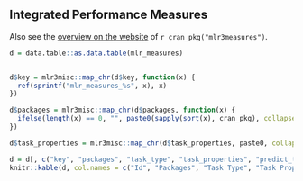 ## Integrated Performance Measures {#list-measures}

Also see the [overview on the website](https://mlr3measures.mlr-org.com/reference/) of `r cran_pkg("mlr3measures")`.

```r
d = data.table::as.data.table(mlr_measures)


d$key = mlr3misc::map_chr(d$key, function(x) {
  ref(sprintf("mlr_measures_%s", x), x)
})

d$packages = mlr3misc::map_chr(d$packages, function(x) {
  ifelse(length(x) == 0, "", paste0(sapply(sort(x), cran_pkg), collapse = ", "))
})

d$task_properties = mlr3misc::map_chr(d$task_properties, paste0, collapse = ", ")

d = d[, c("key", "packages", "task_type", "task_properties", "predict_type"), with = FALSE]
knitr::kable(d, col.names = c("Id", "Packages", "Task Type", "Task Properties", "Predict Type"))
```
